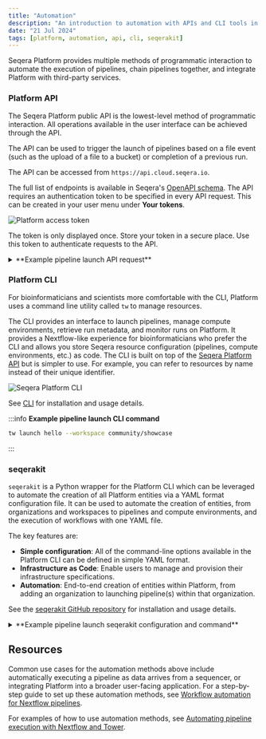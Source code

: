 ```yaml
---
title: "Automation"
description: "An introduction to automation with APIs and CLI tools in Seqera Platform"
date: "21 Jul 2024"
tags: [platform, automation, api, cli, seqerakit]
---
```



Seqera Platform provides multiple methods of programmatic interaction to automate the execution of pipelines, chain pipelines together, and integrate Platform with third-party services.

### Platform API

The Seqera Platform public API is the lowest-level method of programmatic interaction. All operations available in the user interface can be achieved through the API.

The API can be used to trigger the launch of pipelines based on a file event (such as the upload of a file to a bucket) or completion of a previous run.

The API can be accessed from `https://api.cloud.seqera.io`.

The full list of endpoints is available in Seqera's [OpenAPI schema](https://cloud.seqera.io/openapi/index.html). The API requires an authentication token to be specified in every API request. This can be created in your user menu under **Your tokens**.

![Platform access token](./assets/generate-access-token.gif)

The token is only displayed once. Store your token in a secure place. Use this token to authenticate requests to the API.

<details>
  <summary>**Example pipeline launch API request**</summary>
    ```
    curl -X POST "https://api.cloud.seqera.io/workflow/launch?workspaceId=38659136604200" \
        -H "Accept: application/json" \
        -H "Authorization: Bearer <your_access_token>" \
        -H "Content-Type: application/json" \
        -H "Accept-Version:1" \
        -d '{
        "launch": {
            "computeEnvId": "hjE97A8TvD9PklUb0hwEJ",
            "runName": "first-time-pipeline-api-byname",
            "pipeline": "first-time-pipeline",
            "workDir": "s3://nf-ireland",
            "revision": "master"
        }
    }'
    ```

</details>

### Platform CLI

For bioinformaticians and scientists more comfortable with the CLI, Platform uses a command line utility called `tw` to manage resources.

The CLI provides an interface to launch pipelines, manage compute environments, retrieve run metadata, and monitor runs on Platform. It provides a Nextflow-like experience for bioinformaticians who prefer the CLI and allows you store Seqera resource configuration (pipelines, compute environments, etc.) as code. The CLI is built on top of the [Seqera Platform API](#platform-api) but is simpler to use. For example, you can refer to resources by name instead of their unique identifier.

![Seqera Platform CLI](./assets/platform-cli.png)

See [CLI](../../cli/overview) for installation and usage details.

:::info
**Example pipeline launch CLI command**

```bash
tw launch hello --workspace community/showcase
```

:::

### seqerakit

`seqerakit` is a Python wrapper for the Platform CLI which can be leveraged to automate the creation of all Platform entities via a YAML format configuration file. It can be used to automate the creation of entities, from organizations and workspaces to pipelines and compute environments, and the execution of workflows with one YAML file.

The key features are:

- **Simple configuration**: All of the command-line options available in the Platform CLI can be defined in simple YAML format.
- **Infrastructure as Code**: Enable users to manage and provision their infrastructure specifications.
- **Automation**: End-to-end creation of entities within Platform, from adding an organization to launching pipeline(s) within that organization.

See the [seqerakit GitHub repository](https://github.com/seqeralabs/seqera-kit/) for installation and usage details.

<details>
  <summary>**Example pipeline launch seqerakit configuration and command**</summary>

Create a YAML file called `hello.yaml`:

      ```yaml
      launch:
      - name: "hello-world"
          url: "https://github.com/nextflow-io/hello"
          workspace: "seqeralabs/showcase"
      ```

Then run seqerakit:

    ```bash
    $ seqerakit hello.yaml
    ```

</details>

## Resources

Common use cases for the automation methods above include automatically executing a pipeline as data arrives from a sequencer, or integrating Platform into a broader user-facing application. For a step-by-step guide to set up these automation methods, see [Workflow automation for Nextflow pipelines](https://seqera.io/blog/workflow-automation/).

For examples of how to use automation methods, see [Automating pipeline execution with Nextflow and Tower](https://seqera.io/blog/automating-workflows-with-nextflow-and-tower/).

